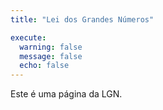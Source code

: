 ```yaml
---
title: "Lei dos Grandes Números"

execute: 
  warning: false
  message: false
  echo: false
---
```


Este é uma página da LGN.
